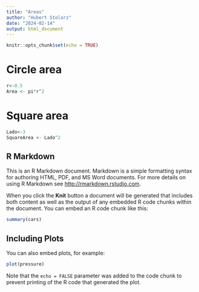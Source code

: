 ```yaml
---
title: "Areas"
author: "Hubert Stolarz"
date: "2024-02-14"
output: html_document
---
```


```r
knitr::opts_chunk$set(echo = TRUE)
```
# Circle area

```r
r<-0.5
Area <- pi*r^2
```

# Square area

```r
Lado<-3
SquareArea <- Lado^2
```

## R Markdown

This is an R Markdown document. Markdown is a simple formatting syntax for authoring HTML, PDF, and MS Word documents. For more details on using R Markdown see <http://rmarkdown.rstudio.com>.

When you click the **Knit** button a document will be generated that includes both content as well as the output of any embedded R code chunks within the document. You can embed an R code chunk like this:

```r
summary(cars)
```

## Including Plots

You can also embed plots, for example:

```r
plot(pressure)
```

Note that the `echo = FALSE` parameter was added to the code chunk to prevent printing of the R code that generated the plot.

